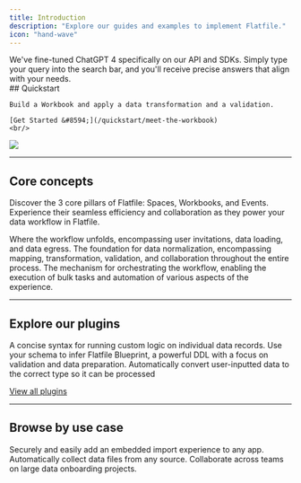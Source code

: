 ```yaml
---
title: Introduction
description: "Explore our guides and examples to implement Flatfile."
icon: "hand-wave"
---
```


<Info>
  We've fine-tuned ChatGPT 4 specifically on our API and SDKs. Simply type your
  query into the search bar, and you'll receive precise answers that align with
  your needs.
</Info>

<div className="grid sm:grid-cols-6 gap-x-4 flex" style={{alignItems: 'flex-end', marginBottom: '-3em'}}>
  <div className="col-span-3">
    ## Quickstart

    Build a Workbook and apply a data transformation and a validation.

    [Get Started &#8594;](/quickstart/meet-the-workbook)
    <br/>

  </div>
  <div className="hidden sm:block col-span-3">
    <img src="/images/homepage.png" className="m-0"/>
  </div>
</div>

---

## Core concepts

Discover the 3 core pillars of Flatfile: Spaces, Workbooks, and Events. Experience their seamless efficiency and collaboration as they power your data workflow in Flatfile.

<CardGroup cols={1}>
  <Card title="Spaces" href="./concepts/spaces" icon="circle-1">
    Where the workflow unfolds, encompassing user invitations, data loading, and
    data egress.
  </Card>
  <Card title="Workbooks" href="./concepts/workbooks" icon="circle-2">
    The foundation for data normalization, encompassing mapping, transformation,
    validation, and collaboration throughout the entire process.
  </Card>
  <Card title="Events" href="./concepts/events" icon="circle-3">
    The mechanism for orchestrating the workflow, enabling the execution of bulk
    tasks and automation of various aspects of the experience.
  </Card>
</CardGroup>

---

## Explore our plugins

<CardGroup cols={3}>
  <Card title="record-hook" href="plugins/transform/record-hook" icon="npm">
    A concise syntax for running custom logic on individual data records.
  </Card>
  <Card
    title="json-schema"
    href="plugins/schemas/convert-json-schema"
    icon="clock"
  >
    Use your schema to infer Flatfile Blueprint, a powerful DDL with a focus on
    validation and data preparation.
  </Card>
  <Card title="autocast" href="plugins/transform/autocast" icon="clock">
    Automatically convert user-inputted data to the correct type so it can be
    processed
  </Card>
</CardGroup>

[View all plugins](plugins)

---

## Browse by use case

<CardGroup cols={3}>
  <Card
    title="Embed in your app"
    icon="person-to-portal"
    href="/use-cases/embedding"
  >
    Securely and easily add an embedded import experience to any app.
  </Card>
  <Card
    title="Setup headless file feeds"
    icon="bolt-auto"
    href="/use-cases/headless"
  >
    Automatically collect data files from any source.
  </Card>
  <Card
    title="Run onboarding projects"
    icon="arrow-progress"
    href="/use-cases/collaborate"
  >
    Collaborate across teams on large data onboarding projects.
  </Card>
</CardGroup>

